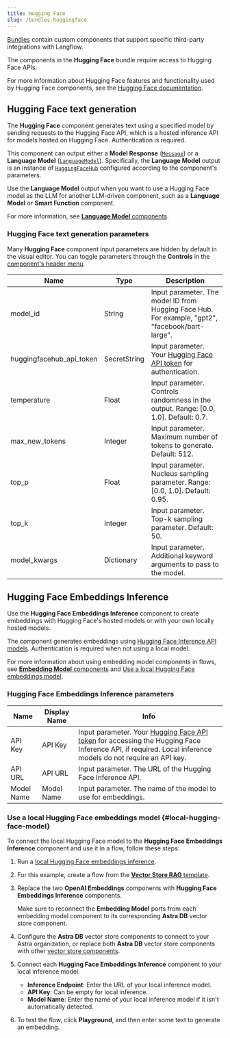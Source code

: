 ```yaml
---
title: Hugging Face
slug: /bundles-huggingface
---
```



[Bundles](/components-bundle-components) contain custom components that support specific third-party integrations with Langflow.

The components in the **Hugging Face** bundle require access to Hugging Face APIs.

For more information about Hugging Face features and functionality used by Hugging Face components, see the [Hugging Face documentation](https://huggingface.co/docs).

## Hugging Face text generation

The **Hugging Face** component generates text using a specified model by sending requests to the Hugging Face API, which is a hosted inference API for models hosted on Hugging Face.
Authentication is required.

This component can output either a **Model Response** ([`Message`](/data-types#message)) or a **Language Model** ([`LanguageModel`](/data-types#languagemodel)).
Specifically, the **Language Model** output is an instance of [`HuggingFaceHub`](https://python.langchain.com/docs/integrations/providers/huggingface/) configured according to the component's parameters.

Use the **Language Model** output when you want to use a Hugging Face model as the LLM for another LLM-driven component, such as a **Language Model** or **Smart Function** component.

For more information, see [**Language Model** components](/components-models).

### Hugging Face text generation parameters

Many **Hugging Face** component input parameters are hidden by default in the visual editor.
You can toggle parameters through the <Icon name="SlidersHorizontal" aria-hidden="true"/> **Controls** in the [component's header menu](/concepts-components#component-menus).

| Name | Type | Description |
|------|------|-------------|
| model_id | String | Input parameter. The model ID from Hugging Face Hub. For example, "gpt2", "facebook/bart-large". |
| huggingfacehub_api_token | SecretString | Input parameter. Your [Hugging Face API token](https://huggingface.co/docs/hub/security-tokens) for authentication. |
| temperature | Float | Input parameter. Controls randomness in the output. Range: [0.0, 1.0]. Default: 0.7. |
| max_new_tokens | Integer | Input parameter. Maximum number of tokens to generate. Default: 512. |
| top_p | Float | Input parameter. Nucleus sampling parameter. Range: [0.0, 1.0]. Default: 0.95. |
| top_k | Integer | Input parameter. Top-k sampling parameter. Default: 50. |
| model_kwargs | Dictionary | Input parameter. Additional keyword arguments to pass to the model. |

## Hugging Face Embeddings Inference

Use the **Hugging Face Embeddings Inference** component to create embeddings with Hugging Face's hosted models or with your own locally hosted models.

The component generates embeddings using [Hugging Face Inference API models](https://huggingface.co/models).
Authentication is required when not using a local model.

For more information about using embedding model components in flows, see [**Embedding Model** components](/components-embedding-models) and [Use a local Hugging Face embeddings model](#local-hugging-face-model).

### Hugging Face Embeddings Inference parameters

| Name | Display Name | Info |
|------|--------------|------|
| API Key | API Key | Input parameter. Your [Hugging Face API token](https://huggingface.co/docs/hub/security-tokens) for accessing the Hugging Face Inference API, if required. Local inference models do not require an API key. |
| API URL | API URL | Input parameter. The URL of the Hugging Face Inference API. |
| Model Name | Model Name | Input parameter. The name of the model to use for embeddings. |

### Use a local Hugging Face embeddings model {#local-hugging-face-model}

To connect the local Hugging Face model to the **Hugging Face Embeddings Inference** component and use it in a flow, follow these steps:

1. Run a [local Hugging Face embeddings inference](https://huggingface.co/docs/text-embeddings-inference/local_cpu).

2. For this example, create a flow from the [**Vector Store RAG** template](/vector-store-rag).

3. Replace the two **OpenAI Embeddings** components with **Hugging Face Embeddings Inference** components.

    Make sure to reconnect the **Embedding Model** ports from each embedding model component to its corresponding **Astra DB** vector store component.

4. Configure the **Astra DB** vector store components to connect to your Astra organization, or replace both **Astra DB** vector store components with other [vector store components](/components-vector-stores).

5. Connect each **Hugging Face Embeddings Inference** component to your local inference model:

    * **Inference Endpoint**: Enter the URL of your local inference model.
    * **API Key**: Can be empty for local inference.
    * **Model Name**: Enter the name of your local inference model if it isn't automatically detected.

6. To test the flow, click **Playground**, and then enter some text to generate an embedding.